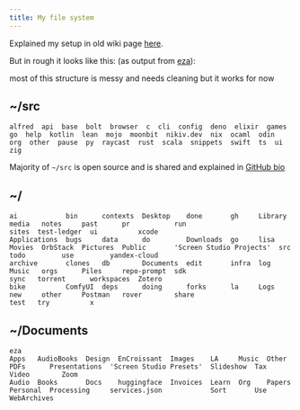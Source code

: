 ```yaml
---
title: My file system
---
```


Explained my setup in old wiki page [here](https://wiki.nikiv.dev/unix/my-file-system).

But in rough it looks like this: (as output from [eza](https://github.com/eza-community/eza)):

<Callout>
  most of this structure is messy and needs cleaning but it works for now
</Callout>

## ~/src

```
alfred  api  base  bolt  browser  c  cli  config  deno  elixir  games  go  help  kotlin  lean  mojo  moonbit  nikiv.dev  nix  ocaml  odin  org  other  pause  py  raycast  rust  scala  snippets  swift  ts  ui  zig
```

Majority of `~/src` is open source and is shared and explained in [GitHub bio](https://github.com/nikitavoloboev)

## ~/

```
ai            bin      contexts  Desktop    done       gh     Library  media   notes     past      pr           run                       sites  test-ledger  ui          xcode
Applications  bugs     data      do         Downloads  go     lisa     Movies  OrbStack  Pictures  Public       'Screen Studio Projects'  src    todo         use         yandex-cloud
archive       clones   db        Documents  edit       infra  log      Music   orgs      Piles     repo-prompt  sdk                       sync   torrent      workspaces  Zotero
bike          ComfyUI  deps      doing      forks      la     Logs     new     other     Postman   rover        share                     test   try          x
```

## ~/Documents

```
eza
Apps   AudioBooks  Design  EnCroissant  Images    LA     Music  Other   PDFs      Presentations  'Screen Studio Presets'  Slideshow  Tax  Video        Zoom
Audio  Books       Docs    huggingface  Invoices  Learn  Org    Papers  Personal  Processing     services.json            Sort       Use  WebArchives
```
